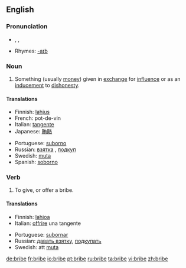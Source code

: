 ==English==

===Pronunciation===
*{{AHD|brīb}}, {{IPA|/braɪb/}}, {{SAMPA|/braIb/}}
*Rhymes: [[Rhymes:English:-aɪb|-aɪb]]

===Noun===
{{en-noun}}

# Something (usually [[money]]) given in [[exchange]] for [[influence]] or as an [[inducement]] to [[dishonesty]].

====Translations====
{{top}}
*Finnish: [[lahjus]]
*French: pot-de-vin
*Italian: [[tangente]] {{f}}
*Japanese: [[賄賂]]
{{mid}}
*Portuguese: [[suborno]] {{m}}
*Russian: [[взятка]] {{f}}, [[подкуп]] {{m}}
*Swedish: [[muta]]
*Spanish: [[soborno]]
{{bottom}}

===Verb===
{{en-verb|brib|ing}}

# To give, or offer a bribe.

====Translations====
{{top}}
*Finnish: [[lahjoa]]
*Italian: [[offrire]] una tangente
{{mid}}
*Portuguese: [[subornar]]
*Russian: [[давать взятку]], [[подкупать]]
*Swedish: att [[muta]]
{{bottom}}

[[de:bribe]]
[[fr:bribe]]
[[io:bribe]]
[[pt:bribe]]
[[ru:bribe]]
[[ta:bribe]]
[[vi:bribe]]
[[zh:bribe]]